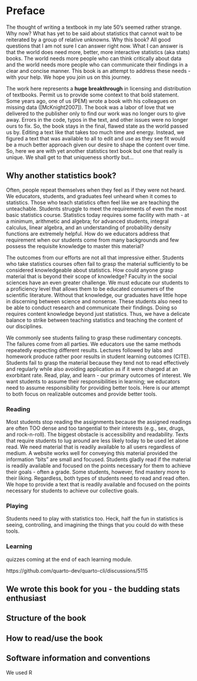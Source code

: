 # Preface {.unnumbered}

The thought of writing a textbook in my late 50's seemed rather strange.  Why now?  What has yet to be said about statistics that cannot wait to be reiterated by a group of relative unknowns.  Why this book?  All good questions that I am not sure I can answer right now.  What I can answer is that the world does need more, better, more interactive statistics (aka stats) books.  The world needs more people who can think critically about data and the world needs more people who can communicate their findings in a clear and concise manner.  This book is an attempt to address these needs - with your help.  We hope you join us on this journey.

The work here represents a **huge breakthrough** in licensing and distribution of textbooks.  Permit us to provide some context to that bold statement.  Some years ago, one of us (PEM) wrote a book with his colleagues on missing data ([McKnight2007]).  The book was a labor of love that we delivered to the publisher only to find our work was no longer ours to give away.  Errors in the code, typos in the text, and other issues were no longer ours to fix.  So, the book stays in the final, flawed state as the world passed us by.  Editing a text like that takes too much time and energy.  Instead, we figured a text that was available to all to edit and use as they see fit would be a much better approach given our desire to shape the content over time.  So, here we are with yet another statistics text book but one that really is unique.  We shall get to that uniqueness shortly but...

## Why another statistics book? {.unnumbered}

Often, people repeat themselves when they feel as if they were not heard.  We educators, students, and graduates feel unheard when it comes to statistics.  Those who teach statistics often feel like we are teaching the unteachable.  Students struggle to meet the requirements of even the most basic statistics course.  Statistics today requires some facility with math - at a minimum, arithmetic and algebra; for advanced students, integral calculus, linear algebra, and an understanding of probability density functions are extremely helpful.  How do we educators address that requirement when our students come from many backgrounds and few possess the requisite knowledge to master this material?

The outcomes from our efforts are not all that impressive either.  Students who take statistics courses often fail to grasp the material sufficiently to be considered knowledgeable about statistics.  How could anyone grasp material that is beyond their scope of knowledge?  Faculty in the social sciences have an even greater challenge.  We must educate our students to a proficiency level that allows them to be educated consumers of the scientific literature.  Without that knowledge, our graduates have little hope in discerning between science and nonsense.  These students also need to be able to conduct research and communicate their findings.  Doing so requires content knowledge beyond just statistics.  Thus, we have a delicate balance to strike between teaching statistics and teaching the content of our disciplines.

We commonly see students failing to grasp these rudimentary concepts.  The failures come from all parties.  We educators use the same methods repeatedly expecting different results.  Lectures followed by labs and homework produce rather poor results in student learning outcomes (CITE).  Students fail to grasp the material because they tend not to read effectively and regularly while also avoiding application as if it were charged at an exorbitant rate.  Read, play, and learn - our primary outcomes of interest.  We want students to assume their responsibilities in learning; we educators need to assume responsibility for providing better tools.  Here is our attempt to both focus on realizable outcomes and provide better tools.

### Reading

Most students stop reading the assignments because the assigned readings are often TOO dense and too tangential to their interests (e.g., sex, drugs, and rock-n-roll).  The biggest obstacle is accessibility and readability.  Texts that require students to lug around are less likely today to be used let alone read.  We need material that is readily available to all users regardless of medium.  A website works well for conveying this material provided the information "bits" are small and focused.  Students gladly read if the material is readily available and focused on the points necessary for them to achieve their goals - often a grade.  Some students, however, find mastery more to their liking.  Regardless, both types of students need to read and read often.  We hope to provide a text that is readily available and focused on the points necessary for students to achieve our collective goals.

### Playing

Students need to play with statistics too.  Heck, half the fun in statistics is seeing, controlling, and imagining the things that you could do with these tools.  

### Learning

quizzes coming at the end of each learning module.

https://github.com/quarto-dev/quarto-cli/discussions/5115



## We wrote this book for you - the budding stats enthusiast {.unnumbered}

## Structure of the book {.unnumbered}

## How to read/use the book {-}

## Software information and conventions {.unnumbered}

We used R 
